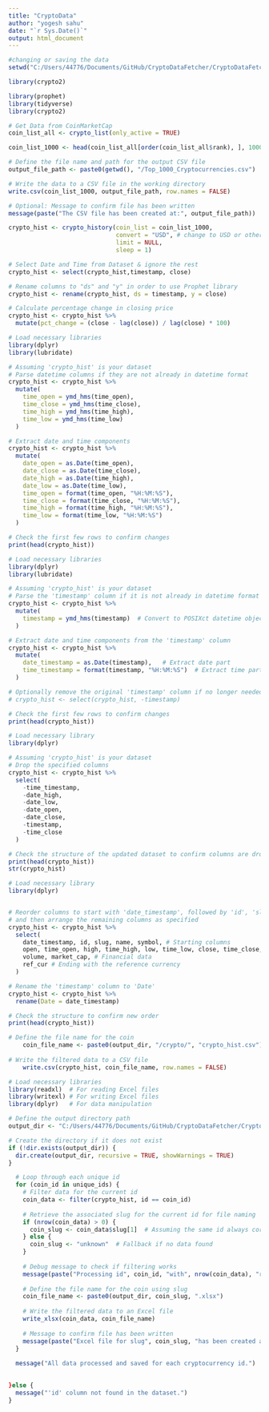 ```yaml
---
title: "CryptoData"
author: "yogesh sahu"
date: "`r Sys.Date()`"
output: html_document
---
```


```r
#changing or saving the data 
setwd("C:/Users/44776/Documents/GitHub/CryptoDataFetcher/CryptoDataFetcher2.0")
```
```r
library(crypto2)
```
```r
library(prophet)
library(tidyverse)
library(crypto2)
```


```r
# Get Data from CoinMarketCap
coin_list_all <- crypto_list(only_active = TRUE)
```

```r
coin_list_1000 <- head(coin_list_all[order(coin_list_all$rank), ], 1000)

```


```r
# Define the file name and path for the output CSV file
output_file_path <- paste0(getwd(), "/Top_1000_Cryptocurrencies.csv")

# Write the data to a CSV file in the working directory
write.csv(coin_list_1000, output_file_path, row.names = FALSE)

# Optional: Message to confirm file has been written
message(paste("The CSV file has been created at:", output_file_path))
```

```r
crypto_hist <- crypto_history(coin_list = coin_list_1000,
                              convert = "USD", # change to USD or other currency if desired
                              limit = NULL,
                              sleep = 1)
```
```r
# Select Date and Time from Dataset & ignore the rest
crypto_hist <- select(crypto_hist,timestamp, close)

# Rename columns to "ds" and "y" in order to use Prophet library
crypto_hist <- rename(crypto_hist, ds = timestamp, y = close)

```
```r
# Calculate percentage change in closing price
crypto_hist <- crypto_hist %>%
  mutate(pct_change = (close - lag(close)) / lag(close) * 100)
```

```r
# Load necessary libraries
library(dplyr)
library(lubridate)

# Assuming 'crypto_hist' is your dataset
# Parse datetime columns if they are not already in datetime format
crypto_hist <- crypto_hist %>%
  mutate(
    time_open = ymd_hms(time_open),
    time_close = ymd_hms(time_close),
    time_high = ymd_hms(time_high),
    time_low = ymd_hms(time_low)
  )

# Extract date and time components
crypto_hist <- crypto_hist %>%
  mutate(
    date_open = as.Date(time_open),
    date_close = as.Date(time_close),
    date_high = as.Date(time_high),
    date_low = as.Date(time_low),
    time_open = format(time_open, "%H:%M:%S"),
    time_close = format(time_close, "%H:%M:%S"),
    time_high = format(time_high, "%H:%M:%S"),
    time_low = format(time_low, "%H:%M:%S")
  )

# Check the first few rows to confirm changes
print(head(crypto_hist))

```
```r
# Load necessary libraries
library(dplyr)
library(lubridate)

# Assuming 'crypto_hist' is your dataset
# Parse the 'timestamp' column if it is not already in datetime format
crypto_hist <- crypto_hist %>%
  mutate(
    timestamp = ymd_hms(timestamp)  # Convert to POSIXct datetime object
  )

# Extract date and time components from the 'timestamp' column
crypto_hist <- crypto_hist %>%
  mutate(
    date_timestamp = as.Date(timestamp),   # Extract date part
    time_timestamp = format(timestamp, "%H:%M:%S")  # Extract time part
  )

# Optionally remove the original 'timestamp' column if no longer needed
# crypto_hist <- select(crypto_hist, -timestamp)

# Check the first few rows to confirm changes
print(head(crypto_hist))

```
```r
# Load necessary library
library(dplyr)

# Assuming 'crypto_hist' is your dataset
# Drop the specified columns
crypto_hist <- crypto_hist %>%
  select(
    -time_timestamp,
    -date_high,
    -date_low,
    -date_open,
    -date_close,
    -timestamp,
    -time_close
  )

# Check the structure of the updated dataset to confirm columns are dropped
print(head(crypto_hist))
str(crypto_hist)

```

```r
# Load necessary library
library(dplyr)


# Reorder columns to start with 'date_timestamp', followed by 'id', 'slug', 'name', 'symbol'
# and then arrange the remaining columns as specified
crypto_hist <- crypto_hist %>%
  select(
    date_timestamp, id, slug, name, symbol, # Starting columns
    open, time_open, high, time_high, low, time_low, close, time_close, # Trading data with timestamps
    volume, market_cap, # Financial data
    ref_cur # Ending with the reference currency
  )
```

```r
# Rename the 'timestamp' column to 'Date'
crypto_hist <- crypto_hist %>%
  rename(Date = date_timestamp)
```

```r
# Check the structure to confirm new order
print(head(crypto_hist))
```
```r
# Define the file name for the coin
    coin_file_name <- paste0(output_dir, "/crypto/", "crypto_hist.csv")
    
# Write the filtered data to a CSV file
    write.csv(crypto_hist, coin_file_name, row.names = FALSE)
```

```r
# Load necessary libraries
library(readxl)  # For reading Excel files
library(writexl) # For writing Excel files
library(dplyr)   # For data manipulation

# Define the output directory path
output_dir <- "C:/Users/44776/Documents/GitHub/CryptoDataFetcher/CryptoDataFetcher2.0/DATA/Crypto/"

# Create the directory if it does not exist
if (!dir.exists(output_dir)) {
  dir.create(output_dir, recursive = TRUE, showWarnings = TRUE)
}
```




```r
 
  # Loop through each unique id
  for (coin_id in unique_ids) {
    # Filter data for the current id
    coin_data <- filter(crypto_hist, id == coin_id)
    
    # Retrieve the associated slug for the current id for file naming
    if (nrow(coin_data) > 0) {
      coin_slug <- coin_data$slug[1]  # Assuming the same id always corresponds to the same slug
    } else {
      coin_slug <- "unknown"  # Fallback if no data found
    }
    
    # Debug message to check if filtering works
    message(paste("Processing id", coin_id, "with", nrow(coin_data), "rows and slug", coin_slug))
    
    # Define the file name for the coin using slug
    coin_file_name <- paste0(output_dir, coin_slug, ".xlsx")
    
    # Write the filtered data to an Excel file
    write_xlsx(coin_data, coin_file_name)
    
    # Message to confirm file has been written
    message(paste("Excel file for slug", coin_slug, "has been created at:", coin_file_name))
  }
  
  message("All data processed and saved for each cryptocurrency id.")
  

}else {
  message("'id' column not found in the dataset.")
}

```



